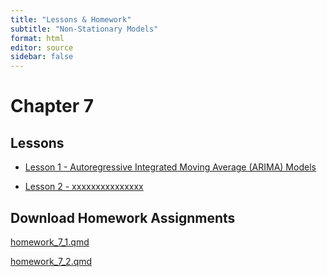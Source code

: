 ```yaml
---
title: "Lessons & Homework"
subtitle: "Non-Stationary Models"
format: html
editor: source
sidebar: false
---
```


# Chapter 7

::: {.callout-tip icon=false}

## Lessons

-   [Lesson 1 - Autoregressive Integrated Moving Average (ARIMA) Models](chapter_7_lesson_1.html)

-   [Lesson 2 - xxxxxxxxxxxxxxx](chapter_7_lesson_2.html)


:::


::: {.callout-note icon=false}

## Download Homework Assignments

<!-- ## need to update href link to correct files when we get them -->


<a href="https://byuistats.github.io/timeseries/homework/homework_7_1.qmd.qmd" download="homework_7_1.qmd"> homework_7_1.qmd </a>

<a href="https://byuistats.github.io/timeseries/homework/homework_7_2.qmd.qmd" download="homework_7_2.qmd"> homework_7_2.qmd </a>

:::
